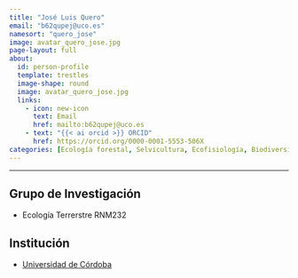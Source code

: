 ```yaml
---
title: "José Luis Quero"
email: "b62qupej@uco.es"  
namesort: "quero_jose"
image: avatar_quero_jose.jpg
page-layout: full
about: 
  id: person-profile
  template: trestles
  image-shape: round
  image: avatar_quero_jose.jpg
  links:
    - icon: new-icon
      text: Email
      href: mailto:b62qupej@uco.es
    - text: "{{< ai orcid >}} ORCID"
      href: https://orcid.org/0000-0001-5553-506X
categories: [Ecología forestal, Selvicultura, Ecofisiología, Biodiversidad y conservación, Ecología]
---
```

 
<hr>

:::{#person-profile}

## Grupo de Investigación
- Ecología Terrerstre RNM232

## Institución
- [Universidad de Córdoba](https://www.uco.es/)

:::
																		

